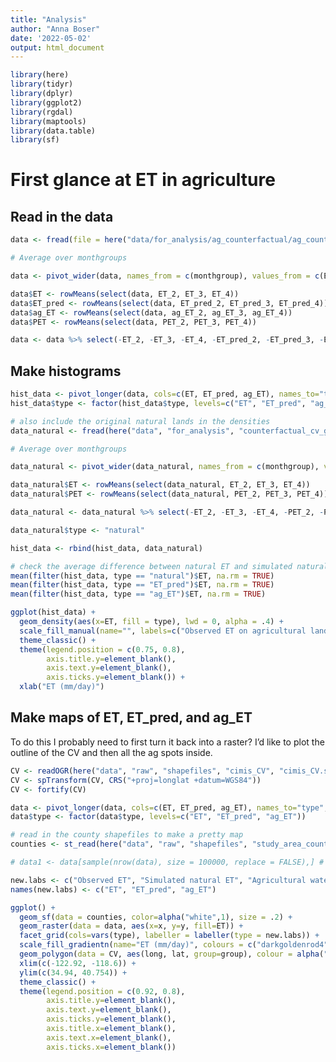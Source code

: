 ```yaml
---
title: "Analysis"
author: "Anna Boser"
date: '2022-05-02'
output: html_document
---
```


```r
library(here)
library(tidyr)
library(dplyr)
library(ggplot2)
library(rgdal)
library(maptools)
library(data.table)
library(sf)
```


# First glance at ET in agriculture 

## Read in the data
```r
data <- fread(file = here("data/for_analysis/ag_counterfactual/ag_counterfactual_default_cpad_fveg.csv"))
```


```r
# Average over monthgroups

data <- pivot_wider(data, names_from = c(monthgroup), values_from = c(ET, ET_pred, ag_ET, PET))

data$ET <- rowMeans(select(data, ET_2, ET_3, ET_4))
data$ET_pred <- rowMeans(select(data, ET_pred_2, ET_pred_3, ET_pred_4))
data$ag_ET <- rowMeans(select(data, ag_ET_2, ag_ET_3, ag_ET_4))
data$PET <- rowMeans(select(data, PET_2, PET_3, PET_4))

data <- data %>% select(-ET_2, -ET_3, -ET_4, -ET_pred_2, -ET_pred_3, -ET_pred_4, -ag_ET_2, -ag_ET_3, -ag_ET_4, -PET_2, -PET_3, -PET_4)
```

## Make histograms

```r
hist_data <- pivot_longer(data, cols=c(ET, ET_pred, ag_ET), names_to="type", values_to="ET")
hist_data$type <- factor(hist_data$type, levels=c("ET", "ET_pred", "ag_ET"))
```

```r
# also include the original natural lands in the densities
data_natural <- fread(here("data", "for_analysis", "counterfactual_cv_gs_mm<5.csv"))

# Average over monthgroups

data_natural <- pivot_wider(data_natural, names_from = c(monthgroup), values_from = c(ET, PET))

data_natural$ET <- rowMeans(select(data_natural, ET_2, ET_3, ET_4))
data_natural$PET <- rowMeans(select(data_natural, PET_2, PET_3, PET_4))

data_natural <- data_natural %>% select(-ET_2, -ET_3, -ET_4, -PET_2, -PET_3, -PET_4)

data_natural$type <- "natural"

hist_data <- rbind(hist_data, data_natural)
```

```r
# check the average difference between natural ET and simulated natural ET 
mean(filter(hist_data, type == "natural")$ET, na.rm = TRUE)
mean(filter(hist_data, type == "ET_pred")$ET, na.rm = TRUE)
mean(filter(hist_data, type == "ag_ET")$ET, na.rm = TRUE)
```


```r
ggplot(hist_data) + 
  geom_density(aes(x=ET, fill = type), lwd = 0, alpha = .4) + 
  scale_fill_manual(name="", labels=c("Observed ET on agricultural lands", "Simulted natural ET", "Agricultural water consumption", "Observed ET on natural lands"), values=c("navyblue", "darkgoldenrod4", "seagreen", "grey")) +
  theme_classic() +  
  theme(legend.position = c(0.75, 0.8),
        axis.title.y=element_blank(),
        axis.text.y=element_blank(),
        axis.ticks.y=element_blank()) +
  xlab("ET (mm/day)")
```


## Make maps of ET, ET_pred, and ag_ET

To do this I probably need to first turn it back into a raster? I'd like to plot the outline of the CV and then all the ag spots inside. 

```r
CV <- readOGR(here("data", "raw", "shapefiles", "cimis_CV", "cimis_CV.shp"))
CV <- spTransform(CV, CRS("+proj=longlat +datum=WGS84"))
CV <- fortify(CV)
```

```r
data <- pivot_longer(data, cols=c(ET, ET_pred, ag_ET), names_to="type", values_to="ET")
data$type <- factor(data$type, levels=c("ET", "ET_pred", "ag_ET"))
```

```r
# read in the county shapefiles to make a pretty map
counties <- st_read(here("data", "raw", "shapefiles", "study_area_counties", "study_area_counties.shp"))
```

```r
# data1 <- data[sample(nrow(data), size = 100000, replace = FALSE),] # subset for fast testing

new.labs <- c("Observed ET", "Simulated natural ET", "Agricultural water consumption")
names(new.labs) <- c("ET", "ET_pred", "ag_ET")

ggplot() + 
  geom_sf(data = counties, color=alpha("white",1), size = .2) + 
  geom_raster(data = data, aes(x=x, y=y, fill=ET)) +
  facet_grid(cols=vars(type), labeller = labeller(type = new.labs)) +
  scale_fill_gradientn(name="ET (mm/day)", colours = c("darkgoldenrod4", "darkgoldenrod2", "khaki1", "lightgreen", "turquoise3", "deepskyblue3", "mediumblue", "navyblue", "midnightblue", "black"), limits = c(-2.5, 8)) +
  geom_polygon(data = CV, aes(long, lat, group=group), colour = alpha("black", 1), fill = NA, size = .3) +
  xlim(c(-122.92, -118.6)) + 
  ylim(c(34.94, 40.754)) + 
  theme_classic() +
  theme(legend.position = c(0.92, 0.8),
        axis.title.y=element_blank(),
        axis.text.y=element_blank(),
        axis.ticks.y=element_blank(), 
        axis.title.x=element_blank(),
        axis.text.x=element_blank(),
        axis.ticks.x=element_blank())
```

